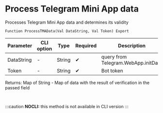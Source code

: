 ﻿---
sidebar_position: 6
description: Process Telegram Mini App data  and other functions to work with Telegram in the Open Integration Package, a free open-source integration library for 1C:Enterprise 8, OneScript and CLI
keywords: [1C, 1С, 1С:Enterprise, 1С:Enterprise 8.3, API, Integration, Services, Exchange, OneScript, CLI, Telegram]
---


# Process Telegram Mini App data 
 Processes Telegram Mini App data and determines its validity



`Function ProcessTMAData(Val DataString, Val Token) Export`

  | Parameter | CLI option | Type | Required | Description |
  |-|-|-|-|-|
  | DataString | - | String | &#x2714; | query from Telegram.WebApp.initData |
  | Token | - | String | &#x2714; | Bot token |

  
  Returns:  Map of String - Map of data with the result of verification in the passed field

<br/>


:::caution
**NOCLI:** this method is not available in CLI version
:::
<br/>



 




